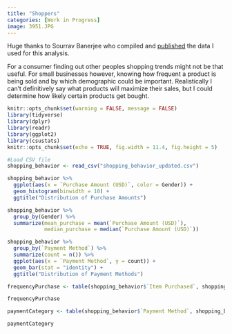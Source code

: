 ```yaml
---
title: "Shoppers"
categories: [Work in Progress]
image: 3951.JPG
---
```


Huge thanks to Sourrav Banerjee who compiled and [published](https://www.kaggle.com/datasets/iamsouravbanerjee/customer-shopping-trends-dataset) the data I used for this analysis. 

For a consumer finding out other peoples shopping trends might not be that useful. For small businesses however, knowing how frequent a product is being sold and by which demographic could be important. Realistically I can't definitively say what products will maximize their sales, but I could determine how likely certain products get bought.

```r
knitr::opts_chunk$set(warning = FALSE, message = FALSE) 
library(tidyverse)
library(dplyr)
library(readr)
library(ggplot2)
library(csustats)
knitr::opts_chunk$set(echo = TRUE, fig.width = 11.4, fig.height = 5)

#Load CSV file
shopping_behavior <- read_csv("shopping_behavior_updated.csv")
```



```r
shopping_behavior %>%
  ggplot(aes(x = `Purchase Amount (USD)`, color = Gender)) +
  geom_histogram(binwidth = 10) +
  ggtitle("Distribution of Purchase Amounts")

shopping_behavior %>%
  group_by(Gender) %>%
  summarize(mean_purchase = mean(`Purchase Amount (USD)`),
            median_purchase = median(`Purchase Amount (USD)`))

shopping_behavior %>%
  group_by(`Payment Method`) %>%
  summarize(count = n()) %>%
  ggplot(aes(x = `Payment Method`, y = count)) +
  geom_bar(stat = "identity") +
  ggtitle("Distribution of Payment Methods")
```



```r
frequencyPurchase <- table(shopping_behavior$`Item Purchased`, shopping_behavior$`Frequency of Purchases`, shopping_behavior$Gender)

frequencyPurchase

paymentCategory <- table(shopping_behavior$`Payment Method`, shopping_behavior$Category, shopping_behavior$Gender)

paymentCategory

```



```r


```


